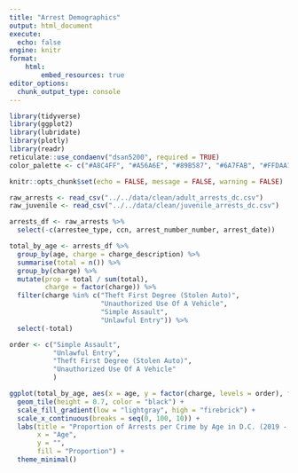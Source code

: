 ```yaml
---
title: "Arrest Demographics"
output: html_document
execute:
  echo: false
engine: knitr
format:
    html:
        embed_resources: true
editor_options: 
  chunk_output_type: console
---
```


```r
library(tidyverse)
library(ggplot2)
library(lubridate)
library(plotly)
library(readr)
reticulate::use_condaenv("dsan5200", required = TRUE)
color_palette <- c("#A8C4FF", "#A56A6E", "#89B587", "#6A7FAB", "#FFDAA1", "#EFA4D6", "#7C5FBC", "#F2B37A")

knitr::opts_chunk$set(echo = FALSE, message = FALSE, warning = FALSE)
```

```r
raw_arrests <- read_csv("../../data/clean/adult_arrests_dc.csv")
raw_juvenile <- read_csv("../../data/clean/juvenile_arrests_dc.csv")
```

```r
arrests_df <- raw_arrests %>% 
  select(-c(arrestee_type, ccn, arrest_number_number, arrest_date))
```

```r
total_by_age <- arrests_df %>% 
  group_by(age, charge = charge_description) %>% 
  summarise(total = n()) %>% 
  group_by(charge) %>% 
  mutate(prop = total / sum(total),
         charge = factor(charge)) %>% 
  filter(charge %in% c("Theft First Degree (Stolen Auto)", 
                       "Unauthorized Use Of A Vehicle",
                       "Simple Assault",
                       "Unlawful Entry")) %>%
  select(-total)

order <- c("Simple Assault",
           "Unlawful Entry",
           "Theft First Degree (Stolen Auto)", 
           "Unauthorized Use Of A Vehicle"
           )

ggplot(total_by_age, aes(x = age, y = factor(charge, levels = order), fill = prop)) +
  geom_tile(height = 0.7, color = "black") +
  scale_fill_gradient(low = "lightgray", high = "firebrick") +
  scale_x_continuous(breaks = seq(0, 100, 10)) +
  labs(title = "Proportion of Arrests per Crime by Age in D.C. (2019 - 2023)", 
       x = "Age", 
       y = "",
       fill = "Proportion") +
  theme_minimal()

```